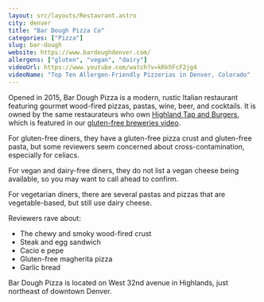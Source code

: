 ```yaml
---
layout: src/layouts/Restaurant.astro
city: denver
title: "Bar Dough Pizza Co"
categories: ["Pizza"]
slug: bar-dough
website: https://www.bardoughdenver.com/
allergens: ["gluten", "vegan", "dairy"]
videoUrl: https://www.youtube.com/watch?v=kRkhFcF2jg4
videoName: "Top Ten Allergen-Friendly Pizzerias in Denver, Colorado"
---
```


Opened in 2015, Bar Dough Pizza is a modern, rustic Italian restaurant featuring gourmet wood-fired pizzas, pastas, wine, beer, and cocktails. It is owned by the same restaurateurs who own [Highland Tap and Burgers](/restaurants/denver/highland-tap-and-burger), which is featured in our [gluten-free breweries video](https://www.youtube.com/watch?v=OM7Fjw6uJAA).

For gluten-free diners, they have a gluten-free pizza crust and gluten-free pasta, but some reviewers seem concerned about cross-contamination, especially for celiacs.

For vegan and dairy-free diners, they do not list a vegan cheese being available, so you may want to call ahead to confirm.

For vegetarian diners, there are several pastas and pizzas that are vegetable-based, but still use dairy cheese.

Reviewers rave about:
* The chewy and smoky wood-fired crust
* Steak and egg sandwich
* Cacio e pepe
* Gluten-free magherita pizza
* Garlic bread

Bar Dough Pizza is located on West 32nd avenue in Highlands, just northeast of downtown Denver.

